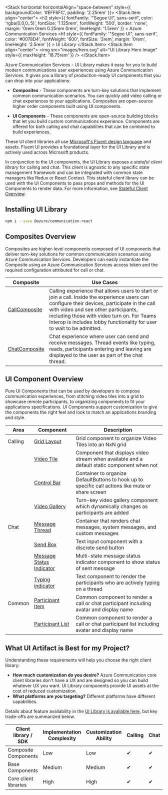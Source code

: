 
<Meta id="overview" title="Overview" />

<Stack horizontal horizontalAlign="space-between" style={{ backgroundColor: '#EFF6FC', padding: '2.25rem' }}>
  <Stack.Item align="center">
    <h2
      style={{
        fontFamily: '"Segoe UI", sans-serif',
        color: 'rgba(0,0,0,.5)',
        fontSize: '1.125rem',
        fontWeight: '500',
        border: 'none',
        margin: '0rem 0rem 0.25rem 0rem',
        lineHeight: '1.5rem'
      }}
    >
      Azure Communication Services
    </h2>
    <h1
      style={{
        fontFamily: '"Segoe UI", sans-serif',
        color: '#0078D4',
        fontWeight: '600',
        fontSize: '2rem',
        margin: '0rem',
        lineHeight: '2.5rem'
      }}
    >
      UI Library
    </h1>
  </Stack.Item>
  <Stack.Item align="center">
    <img src="images/hero.svg" alt="UI Library Hero Image" style={{ maxHeight: '18.75rem' }} />
  </Stack.Item>
</Stack>

Azure Communication Services - UI Library makes it easy for you to build modern communications user experiences using Azure Communication Services.
It gives you a library of production-ready UI components that you can drop into your applications:

- **Composites** - These components are turn-key solutions that implement common communication scenarios.
  You can quickly add video calling or chat experiences to your applications.
  Composites are open-source higher order components built using UI components.

- **UI Components** - These components are open-source building blocks that let you build custom communications experience.
  Components are offered for both calling and chat capabilities that can be combined to build experiences.

These UI client libraries all use [Microsoft's Fluent design language](https://developer.microsoft.com/fluentui/) and assets. Fluent UI provides a foundational layer for the UI Library and is actively used across Microsoft products.

In conjunction to the UI components, the UI Library exposes a _stateful client library_ for calling and chat.
This client is agnostic to any specific state management framework and can be integrated with common state managers like Redux or React Context.
This stateful client library can be used with the UI Components to pass props and methods for the UI Components to render data.
For more information, see [Stateful Client Overview](./?path=/story/statefulclient-overview--page).

## Installing UI Library

```bash
npm i --save @azure/communication-react
```

## Composites Overview

Composites are higher-level components composed of UI components that deliver turn-key solutions for common communication scenarios using Azure Communication Services.
Developers can easily instantiate the Composite using an Azure Communication Services access token and the required configuration attributed for call or chat.

| Composite                                                                   | Use Cases                                                                                                                                                                                                                                                                                                    |
| --------------------------------------------------------------------------- | ------------------------------------------------------------------------------------------------------------------------------------------------------------------------------------------------------------------------------------------------------------------------------------------------------------ |
| [CallComposite](./?path=/story/composites-call-basicexample--basic-example) | Calling experience that allows users to start or join a call. Inside the experience users can configure their devices, participate in the call with video and see other participants, including those with video turn on. For Teams Interop is includes lobby functionality for user to wait to be admitted. |
| [ChatComposite](./?path=/story/composites-chat-basicexample--basic-example) | Chat experience where user can send and receive messages. Thread events like typing, reads, participants entering and leaving are displayed to the user as part of the chat thread.                                                                                                                          |

## UI Component Overview

Pure UI Components that can be used by developers to compose communication experiences, from stitching video tiles into a grid to showcase remote participants, to organizing components to fit your applications specifications.
UI Components support customization to give the components the right feel and look to match an applications branding and style.

| Area    | Component                                                                                                 | Description                                                                                        |
| ------- | --------------------------------------------------------------------------------------------------------- | -------------------------------------------------------------------------------------------------- |
| Calling | [Grid Layout](./?path=/story/ui-components-gridlayout--grid-layout)                                       | Grid component to organize Video Tiles into an NxN grid                                            |
|         | [Video Tile](./?path=/story/ui-components-videotile--video-tile)                                          | Component that displays video stream when available and a default static component when not        |
|         | [Control Bar](./?path=/story/ui-components-controlbar--control-bar)                                       | Container to organize DefaultButtons to hook up to specific call actions like mute or share screen |
|         | [Video Gallery](./?path=/story/ui-components-videogallery--video-gallery)                                 | Turn-key video gallery component which dynamically changes as participants are added               |
| Chat    | [Message Thread](./?path=/story/ui-components-messagethread--message-thread)                              | Container that renders chat messages, system messages, and custom messages                         |
|         | [Send Box](./?path=/story/ui-components-sendbox--send-box)                                                | Text input component with a discrete send button                                                   |
|         | [Message Status Indicator](./?path=/story/ui-components-messagestatusindicator--message-status-indicator) | Multi-state message status indicator component to show status of sent message                      |
|         | [Typing indicator](./?path=/story/ui-components-typingindicator--typing-indicator)                        | Text component to render the participants who are actively typing on a thread                      |
| Common  | [Participant Item](./?path=/story/ui-components-participantitem--participant-item)                        | Common component to render a call or chat participant including avatar and display name            |
|         | [Participant List](./?path=/story/ui-components-participantlist--participant-list)                        | Common component to render a call or chat participant list including avatar and display name       |

## What UI Artifact is Best for my Project?

Understanding these requirements will help you choose the right client library:

- **How much customization do you desire?** Azure Communication core client libraries don't have a UX and are designed so you can build whatever UX you want. UI Library components provide UI assets at the cost of reduced customization.
- **What platforms are you targeting?** Different platforms have different capabilities.

Details about feature availability in the [UI Library is available here](./?path=/story/usecases--page), but key trade-offs are summarized below.

| Client library / SDK  | Implementation Complexity | Customization Ability | Calling | Chat | [Teams Interop](https://docs.microsoft.com/azure/communication-services/concepts/teams-interop) |
| --------------------- | ------------------------- | --------------------- | ------- | ---- | ----------------------------------------------------------------------------------------------- |
| Composite Components  | Low                       | Low                   | ✔       | ✔    | ✔                                                                                               |
| Base Components       | Medium                    | Medium                | ✔       | ✔    | ✔                                                                                               |
| Core client libraries | High                      | High                  | ✔       | ✔    | ✔                                                                                               |

